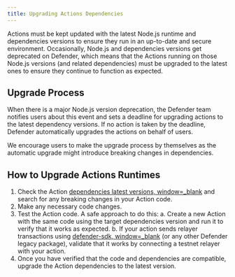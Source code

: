 ```yaml
---
title: Upgrading Actions Dependencies
---
```


Actions must be kept updated with the latest Node.js runtime and dependencies versions to ensure they run in an up-to-date and secure environment. Occasionally, Node.js and dependencies versions get deprecated on Defender, which means that the Actions running on those Node.js versions (and related dependencies) must be upgraded to the latest ones to ensure they continue to function as expected.

## Upgrade Process

When there is a major Node.js version deprecation, the Defender team notifies users about this event and sets a deadline for upgrading actions to the latest dependency versions. If no action is taken by the deadline, Defender automatically upgrades the actions on behalf of users. 

<Callout type='warn'>
We encourage users to make the upgrade process by themselves as the automatic upgrade might introduce breaking changes in dependencies.
</Callout>

## How to Upgrade Actions Runtimes

1. Check the Action [dependencies latest versions, window=_blank](https://docs.openzeppelin.com/defender/module/actions#environment) and search for any breaking changes in your Action code.
2. Make any necessary code changes.
3. Test the Action code. A safe approach to do this:
  a. Create a new Action with the same code using the target dependencies version and run it to verify that it works as expected.
  b. If your action sends relayer transactions using [defender-sdk, window=_blank](https://docs.openzeppelin.com/defender/sdk) (or any other Defender legacy package), validate that it works by connecting a testnet relayer with your action.
4. Once you have verified that the code and dependencies are compatible, upgrade the Action dependencies to the latest version.
